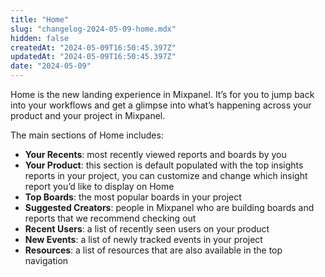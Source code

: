 ```yaml
---
title: "Home"
slug: "changelog-2024-05-09-home.mdx"
hidden: false
createdAt: "2024-05-09T16:50:45.397Z"
updatedAt: "2024-05-09T16:50:45.397Z"
date: "2024-05-09"
---
```


Home is the new landing experience in Mixpanel. It’s for you to jump back into your workflows and get a glimpse into what’s happening across your product and your project in Mixpanel.

The main sections of Home includes:

- **Your Recents**: most recently viewed reports and boards by you
- **Your Product**: this section is default populated with the top insights reports in your project, you can customize and change which insight report you’d like to display on Home
- **Top Boards**: the most popular boards in your project
- **Suggested Creators**: people in Mixpanel who are building boards and reports that we recommend checking out
- **Recent Users**: a list of recently seen users on your product
- **New Events**: a list of newly tracked events in your project
- **Resources**: a list of resources that are also available in the top navigation
